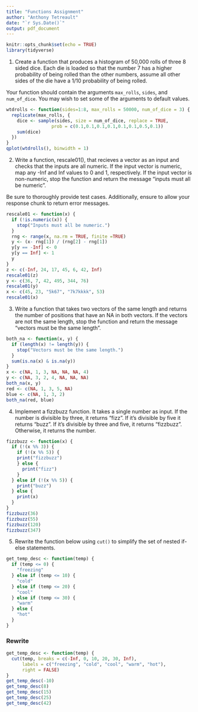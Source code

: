 ---
title: "Functions Assignment"
author: "Anthony Tetreault"
date: "`r Sys.Date()`"
output: pdf_document
---

```{r setup, include=FALSE}
knitr::opts_chunk$set(echo = TRUE)
library(tidyverse)
```

1. Create a function that produces a histogram of 50,000 rolls of three 8 sided dice. Each die is loaded so that the number 7 has a higher probability of being rolled than the other numbers, assume all other sides of the die have a 1/10 probability of being rolled. 

Your function should contain the arguments `max_rolls`, `sides`, and `num_of_dice`. You may wish to set some of the arguments to default values. 

```{r warning=FALSE}
wtdrolls <- function(sides=1:8, max_rolls = 50000, num_of_dice = 3) {
  replicate(max_rolls, {
    dice <- sample(sides, size = num_of_dice, replace = TRUE,
                 prob = c(0.1,0.1,0.1,0.1,0.1,0.1,0.5,0.1))
    sum(dice)
  })
}  
qplot(wtdrolls(), binwidth = 1)
```
  

2. Write a function, rescale01(), that recieves a vector as an input and checks that the inputs are all numeric. If the input vector is numeric, map any -Inf and Inf values to 0 and 1, respectively. If the input vector is non-numeric, stop the function and return the message "inputs must all be numeric".

Be sure to thoroughly provide test cases. Additionally, ensure to allow your response chunk to return error messages.

```{r error=TRUE}
rescale01 <- function(x) { 
  if (!is.numeric(x)) {
    stop("Inputs must all be numeric.")
  }
  rng <- range(x, na.rm = TRUE, finite =TRUE) 
  y <- (x- rng[1]) / (rng[2] - rng[1])
  y[y == -Inf] <- 0
  y[y == Inf] <- 1
  y
}
z <- c(-Inf, 24, 17, 45, 6, 42, Inf)
rescale01(z)
y <- c(36, 7, 42, 495, 344, 76)
rescale01(y)
x <- c(45, 23, "5k67", "7k7kkkk", 53)
rescale01(x)
```


3. Write a function that takes two vectors of the same length and returns the number of positions that have an NA in both vectors. If the vectors are not the same length, stop the function and return the message "vectors must be the same length".
  
```{r error=TRUE}
both_na <- function(x, y) {
  if (length(x) != length(y)) {
    stop("Vectors must be the same length.")
  }
  sum(is.na(x) & is.na(y))
}
x <- c(NA, 1, 3, NA, NA, NA, 4)
y <- c(NA, 3, 2, 4, NA, NA, NA)
both_na(x, y)
red <- c(NA, 1, 3, 5, NA)
blue <- c(NA, 1, 3, 2)
both_na(red, blue)
```


4. Implement a fizzbuzz function. It takes a single number as input. If the number is divisible by three, it returns “fizz”. If it’s divisible by five it returns “buzz”. If it’s divisible by three and five, it returns “fizzbuzz”. Otherwise, it returns the number. 
  
```{r}
fizzbuzz <- function(x) {
  if (!(x %% 3)) {
    if (!(x %% 5)) {
    print("fizzbuzz")      
    } else {
      print("fizz")
    }
  } else if (!(x %% 5)) {
    print("buzz")
  } else {
    print(x)
  }
}
fizzbuzz(36)
fizzbuzz(55)
fizzbuzz(120)
fizzbuzz(347)
```

5. Rewrite the function below using `cut()` to simplify the set of nested if-else statements.
```{r}
get_temp_desc <- function(temp) {
  if (temp <= 0) {
    "freezing"
  } else if (temp <= 10) {
    "cold"
  } else if (temp <= 20) {
    "cool"
  } else if (temp <= 30) {
    "warm"
  } else {
    "hot"
  } 
}
```

### Rewrite

```{r}
get_temp_desc <- function(temp) {
  cut(temp, breaks = c(-Inf, 0, 10, 20, 30, Inf), 
      labels = c("freezing", "cold", "cool", "warm", "hot"), 
      right = FALSE)
}
get_temp_desc(-10)
get_temp_desc(8)
get_temp_desc(15)
get_temp_desc(25)
get_temp_desc(42)
```

